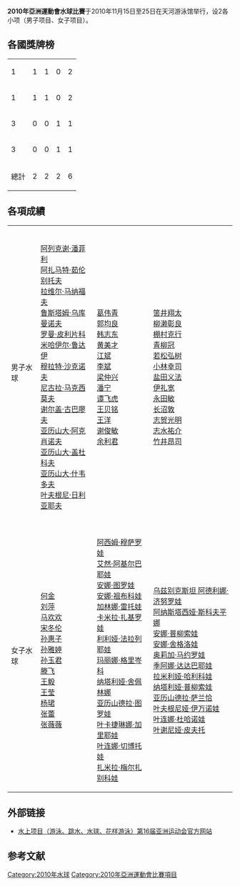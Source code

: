 '''2010年亞洲運動會水球比賽'''于2010年11月15日至25日在天河游泳馆举行，设2各小项（男子项目、女子项目）。

== 各國獎牌榜 ==
{| {{RankedMedalTable|class=wikitable sortable}}
|-
| 1 ||align=left| {{flagIOC2team|CHN|2010年亞洲運動會}} || 1 || 1 || 0 || 2
|-
| 1 ||align=left| {{flagIOC2team|KAZ|2010年亞洲運動會}} || 1 || 1 || 0 || 2
|-
| 3 ||align=left| {{flagIOC2team|JPN|2010年亞洲運動會}} || 0 || 0 || 1 || 1
|-
| 3 ||align=left| {{flagIOC2team|UZB|2010年亞洲運動會}} || 0 || 0 || 1 || 1
|- class="sortbottom"
!colspan=2| 總計 || 2 || 2 || 2 || 6
|}
<!-- 按格式替换即可
|-
| 1 ||align=left| {{}} || 0 || 0 || 0 || 0
-->

== 各項成績 ==
{| {{MedalistTable|type=項目|columns=1|style=font-size:small;}}
|-
|男子水球
| {{flagIOC2team|KAZ|2010年亞洲運動會}}<br />[[阿列克谢·潘菲利|阿列克谢·潘菲利]]<br />[[阿扎马特·茹伦别托夫|阿扎马特·茹伦别托夫]]<br />[[拉维尔·马纳福夫|拉维尔·马纳福夫]]<br />[[鲁斯塔姆·乌库曼诺夫|鲁斯塔姆·乌库曼诺夫]]<br />[[罗曼·皮利片科|罗曼·皮利片科]]<br />[[米哈伊尔·鲁达伊|米哈伊尔·鲁达伊]]<br />[[穆拉特·沙克诺夫|穆拉特·沙克诺夫]]<br />[[尼古拉·马克西莫夫|尼古拉·马克西莫夫]]<br />[[谢尔盖·古巴廖夫|谢尔盖·古巴廖夫]]<br />[[亚历山大·阿克肖诺夫|亚历山大·阿克肖诺夫]]<br />[[亚历山大·盖杜科夫|亚历山大·盖杜科夫]]<br />[[亚历山大·什韦多夫|亚历山大·什韦多夫]]<br />[[叶夫根尼·日利亚耶夫|叶夫根尼·日利亚耶夫]]
| {{flagIOC2team|CHN|2010年亞洲運動會}}<br />[[葛伟青|葛伟青]]<br />[[郭均良|郭均良]]<br />[[韩志东|韩志东]]<br />[[黄美才|黄美才]]<br />[[江斌|江斌]]<br />[[李斌|李斌]]<br />[[梁仲兴|梁仲兴]]<br />[[潘宁|潘宁]]<br />[[谭飞虎|谭飞虎]]<br />[[王贝铭|王贝铭]]<br />[[王洋_(運動員)|王洋]]<br />[[谢俊敏|谢俊敏]]<br />[[余利君|余利君]]
| {{flagIOC2team|JPN|2010年亞洲運動會}}<br />[[筈井翔太|筈井翔太]]<br />[[柳濑彰良|柳濑彰良]]<br />[[棚村克行|棚村克行]]<br />[[青柳冠|青柳冠]]<br />[[若松弘树|若松弘树]]<br />[[小林幸司|小林幸司]]<br />[[盐田义法|盐田义法]]<br />[[伊礼宽|伊礼宽]]<br />[[永田敏|永田敏]]<br />[[长沼敦|长沼敦]]<br />[[志贺光明|志贺光明]]<br />[[志水祐介|志水祐介]]<br />[[竹井昂司|竹井昂司]]
|-
|女子水球
| {{flagIOC2team|CHN|2010年亞洲運動會}}<br />[[何金|何金]]<br />[[刘萍|刘萍]]<br />[[马欢欢|马欢欢]]<br />[[宋冬伦|宋冬伦]]<br />[[孙惠子|孙惠子]]<br />[[孙雅婷|孙雅婷]]<br />[[孙玉君|孙玉君]]<br />[[滕飞|滕飞]]<br />[[王毅_(水球运动员)|王毅]]<br />[[王莹_(水球运动员)|王莹]]<br />[[杨珺|杨珺]]<br />[[张蕾_(水球运动员)|张蕾]]<br />[[张薇薇_(水球运动员)|张薇薇]]
| {{flagIOC2team|KAZ|2010年亞洲運動會}}<br />[[阿西姆·穆萨罗娃|阿西姆·穆萨罗娃]]<br />[[艾然·阿基尔巴耶娃|艾然·阿基尔巴耶娃]]<br />[[安娜·图罗娃|安娜·图罗娃]]<br />[[安娜·祖布科娃|安娜·祖布科娃]]<br />[[加林娜·雷托娃|加林娜·雷托娃]]<br />[[卡米拉·扎基罗娃|卡米拉·扎基罗娃]]<br />[[利利娅·法拉列耶娃|利利娅·法拉列耶娃]]<br />[[玛丽娜·格里岑科|玛丽娜·格里岑科]]<br />[[纳塔利娅·舍佩林娜|纳塔利娅·舍佩林娜]]<br />[[亚历山德拉·图罗娃|亚历山德拉·图罗娃]]<br />[[叶卡捷琳娜·加里耶娃|叶卡捷琳娜·加里耶娃]]<br />[[叶连娜·切博托娃|叶连娜·切博托娃]]<br />[[扎米拉·梅尔扎别科娃|扎米拉·梅尔扎别科娃]]
| {{flagIOC2team|UZB|2010年亞洲運動會}}<br />[[乌兹别克斯坦__阿德利娜·济努罗娃|乌兹别克斯坦  阿德利娜·济努罗娃]]<br />[[阿纳斯塔西娅·斯科夫平娜|阿纳斯塔西娅·斯科夫平娜]]<br />[[安娜·普柳索娃|安娜·普柳索娃]]<br />[[安娜·舍格洛娃|安娜·舍格洛娃]]<br />[[奥莉加·马约罗娃|奥莉加·马约罗娃]]<br />[[季阿娜·达达巴耶娃|季阿娜·达达巴耶娃]]<br />[[拉米利娅·哈利科娃|拉米利娅·哈利科娃]]<br />[[纳塔利娅·普柳索娃|纳塔利娅·普柳索娃]]<br />[[亚历山德拉·萨兰恰|亚历山德拉·萨兰恰]]<br />[[叶夫根尼娅·伊万诺娃|叶夫根尼娅·伊万诺娃]]<br />[[叶连娜·杜哈诺娃|叶连娜·杜哈诺娃]]<br />[[叶谢尼娅·皮夫托|叶谢尼娅·皮夫托]]<br />
|}

== 外部链接 ==
*[http://www.gz2010.cn/08/0304/16/4673TSA400780015.html 水上项目（游泳、跳水、水球、花样游泳）第16届亚洲运动会官方网站]{{Wayback|url=http://www.gz2010.cn/08/0304/16/4673TSA400780015.html |date=20200604022612 }}



==参考文献==
<div class="references-small">
<references></references>
</div>

{{2010年亞洲運動會項目}}
{{亞洲運動會水球比賽}}

[[Category:2010年水球|Category:2010年水球]]
[[Category:2010年亞洲運動會比賽項目|Category:2010年亞洲運動會比賽項目]]